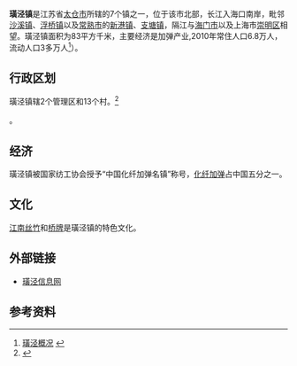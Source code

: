 {{中国乡级行政区|32/05/85/104/000}}

'''璜泾镇'''是江苏省[[太仓市|太仓市]]所辖的7个镇之一，位于该市北部，长江入海口南岸，毗邻[[沙溪镇_(太仓市)|沙溪镇]]、[[浮桥镇|浮桥镇]]以及[[常熟市|常熟市]]的[[新港镇|新港镇]]、[[支塘镇|支塘镇]]，隔江与[[海门市|海门市]]以及上海市[[崇明区|崇明区]]相望。璜泾镇面积为83平方千米，主要经济是加弹产业,2010年常住人口6.8万人，流动人口3多万人<ref>[http://www.jshuangjing.com/aboutus.html 璜泾概况] {{webarchive|url=https://web.archive.org/web/20081123033622/http://www.jshuangjing.com/aboutus.html |date=2008-11-23 }}</ref>）。

== 行政区划 ==

璜泾镇辖2个管理区和13个村。<ref>{{PRC admin/ref sgc|32/05/85/104/000}}</ref>

{{PRC admin/children|32/05/85/104/000}}。

== 经济 ==
璜泾镇被国家纺工协会授予“中国化纤加弹名镇”称号，[[化纤|化纤]][[加弹|加弹]]占中国五分之一。

== 文化 ==
[[江南丝竹|江南丝竹]]和[[桥牌|桥牌]]是璜泾镇的特色文化。 

== 外部链接 ==
*[https://web.archive.org/web/20090627022522/http://www.jshuangjing.com/ 璜泾信息网]

==参考资料==
{{reflist}}

{{PRC admin/navcat|32/05/85/104/000}}